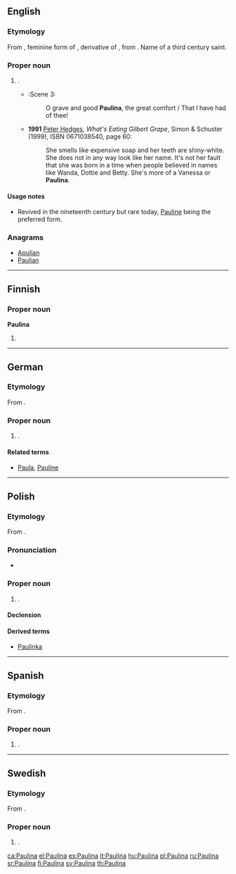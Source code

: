{{also|Paulīna}}
==English==

===Etymology===
From {{etyl|la|en}} {{term|Paulina|lang=la}}, feminine form of {{term|Paulinus|lang=la}}, derivative of {{term|Paulus|lang=la}}, from   {{term|paulus||small|lang=la}}. Name of a third century saint.

===Proper noun===
{{en-proper noun}}

# {{given name|female|from=Latin}}.
#* {{RQ:Shakespeare Winter|V}}:Scene 3:
#*: O grave and good '''Paulina''', the great comfort / That I have had of thee!
#* '''1991''' [[w:Peter Hedges|Peter Hedges]], ''What's Eating Gilbert Grape'', Simon & Schuster (1999), ISBN 0671038540, page 60:
#*: She smells like expensive soap and her teeth are shiny-white. She does not in any way look like her name. It's not her fault that she was born in a time when people believed in names like Wanda, Dottie and Betty. She's more of a Vanessa or '''Paulina'''.

====Usage notes====
* Revived in the nineteenth century but rare today, [[Pauline]] being the preferred form.

===Anagrams===
* [[Apulian#English|Apulian]]
* [[Paulian#English|Paulian]]

----

==Finnish==

===Proper noun===
'''Paulina'''

# {{fi-form of|type=proper noun|case=essive|pl=singular|Pauli}}

----

==German==

===Etymology===
From {{etyl|la|de}} {{term|Paulina|lang=la}}.

===Proper noun===
{{head|de|proper noun}}

# {{given name|female|lang=de}}.

====Related terms====
* [[Paula]], [[Pauline]]

----

==Polish==

===Etymology===
From {{etyl|la|pl}} {{term|Paulina|lang=la}}.

===Pronunciation===
* {{audio|Pl-Paulina.ogg|Audio}}

===Proper noun===
{{head|pl|proper noun|g=f}}

# {{given name|female|lang=pl}}.

====Declension====
{{pl-decl-noun-f|Pauli|n}}

====Derived terms====
* [[Paulinka]]

----

==Spanish==

===Etymology===
From {{etyl|la|es}} {{term|Paulina|lang=la}}.

===Proper noun===
{{es-proper noun|f}}

# {{given name|female|lang=es}}.

----

==Swedish==

===Etymology===
From {{etyl|la|sv}} {{term|Paulina|lang=la}}.

===Proper noun===
{{head|sv|proper noun}}

# {{given name|female|lang=sv}}.

[[ca:Paulina]]
[[el:Paulina]]
[[es:Paulina]]
[[lt:Paulina]]
[[hu:Paulina]]
[[pl:Paulina]]
[[ru:Paulina]]
[[sr:Paulina]]
[[fi:Paulina]]
[[sv:Paulina]]
[[th:Paulina]]